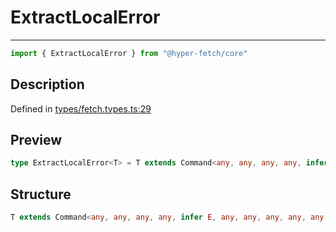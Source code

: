 

# ExtractLocalError

<div class="api-docs__separator" data-reactroot="">

---

</div><div class="api-docs__import" data-reactroot="">

```ts
import { ExtractLocalError } from "@hyper-fetch/core"
```

</div><div class="api-docs__section">

## Description

</div><div class="api-docs__description"><span class="api-docs__do-not-parse">



</span></div><p class="api-docs__definition">

Defined in [types/fetch.types.ts:29](https://github.com/BetterTyped/hyper-fetch/blob/aff5c35a/packages/core/src/types/fetch.types.ts#L29)

</p><div class="api-docs__section">

## Preview

</div><div class="api-docs__preview type single">

```ts
type ExtractLocalError<T> = T extends Command<any, any, any, any, infer  E, any, any, any, any, any, any> ? E : never;
```

</div><div class="api-docs__section">

## Structure

</div><div class="api-docs__returns">

```ts
T extends Command<any, any, any, any, infer E, any, any, any, any, any, any> ? E : never
```

</div>